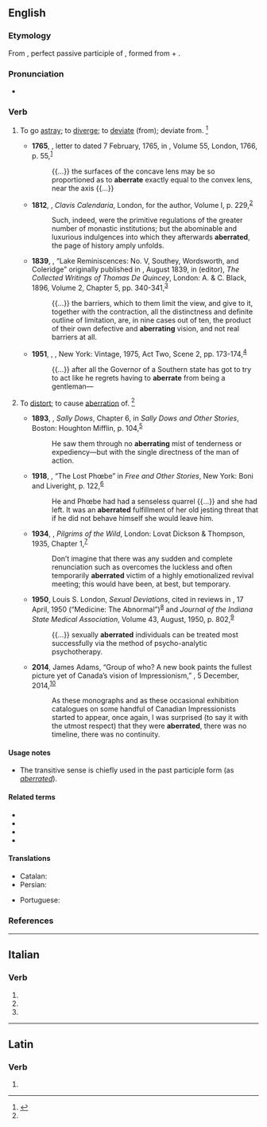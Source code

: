 ==English==

===Etymology===
From {{bor|en|la|aberrātus}}, perfect passive participle of {{m|la|aberrō||wander, stray or deviate from}}, formed from {{m|la|ab||from, away from}} + {{m|la|errō||stray}}.

===Pronunciation===
* {{a|US}} {{IPA|/ˈæb.ə.ɹeɪt/|lang=en}}

===Verb===
{{en-verb|aberrat}}

# {{lb|en|intransitive}} To go [[astray]]; to [[diverge]]; to [[deviate]] (from); deviate from. {{defdate|mid 18th century}}<ref name=SOED>{{R:SOED5|page=4}}</ref>
#* '''1765''', {{w|Peter Dollond}}, letter to {{w|James Short (mathematician)|James Short}} dated 7 February, 1765, in ''{{w|Philosophical Transactions of the Royal Society}}'', Volume 55, London, 1766, p. 55,<sup>[https://catalog.hathitrust.org/Record/009654803]</sup>
#*: {{...}} the surfaces of the concave lens may be so proportioned as to '''aberrate''' exactly equal to the convex lens, near the axis {{...}}
#* '''1812''', {{w|John Brady (author)|John Brady}}, ''Clavis Calendaria'', London, for the author, Volume I, p. 229,<sup>[https://catalog.hathitrust.org/Record/006745708]</sup>
#*: Such, indeed, were the primitive regulations of the greater number of monastic institutions; but the abominable and luxurious indulgences into which they afterwards '''aberrated''', the page of history amply unfolds.
#* '''1839''', {{w|Thomas De Quincey}}, “Lake Reminiscences: No. V, Southey, Wordsworth, and Coleridge” originally published in ''{{w|Tait's Magazine|Tait’s Magazine}}'', August 1839, in {{w|David Masson}} (editor), ''The Collected Writings of Thomas De Quincey'', London: A. & C. Black, 1896, Volume 2, Chapter 5, pp. 340-341,<sup>[https://archive.org/details/collectedwriting02dequuoft]</sup>
#*: {{...}} the barriers, which to them limit the view, and give to it, together with the contraction, all the distinctness and definite outline of limitation, are, in nine cases out of ten, the product of their own defective and '''aberrating''' vision, and not real barriers at all.
#* '''1951''', {{w|William Faulkner}}, ''{{w|Requiem for a Nun}}'', New York: Vintage, 1975, Act Two, Scene 2, pp. 173-174,<sup>[https://archive.org/details/requiemfornun00faul]</sup>
#*: {{...}} after all the Governor of a Southern state has got to try to act like he regrets having to '''aberrate''' from being a gentleman—
# {{lb|en|transitive}} To [[distort]]; to cause [[aberration]] of. {{defdate|late 19th century}}<ref name=SOED/>
#* '''1893''', {{w|Bret Harte}}, ''Sally Dows'', Chapter 6, in ''Sally Dows and Other Stories'', Boston: Houghton Mifflin, p. 104,<sup>[https://archive.org/details/sallydowsandothe00hartiala]</sup>
#*: He saw them through no '''aberrating''' mist of tenderness or expediency—but with the single directness of the man of action.
#* '''1918''', {{w|Theodore Dreiser}}, “The Lost Phœbe” in ''Free and Other Stories'', New York: Boni and Liveright, p. 122,<sup>[https://archive.org/details/freeotherstories00dreiuoft]</sup>
#*: He and Phœbe had had a senseless quarrel {{...}} and she had left. It was an '''aberrated''' fulfillment of her old jesting threat that if he did not behave himself she would leave him.
#* '''1934''', {{w|Grey Owl|Archibald Belaney}}, ''Pilgrims of the Wild'', London: Lovat Dickson & Thompson, 1935, Chapter 1,<sup>[https://www.fadedpage.com/books/20141061/html.php]</sup>
#*: Don’t imagine that there was any sudden and complete renunciation such as overcomes the luckless and often temporarily '''aberrated''' victim of a highly emotionalized revival meeting; this would have been, at best, but temporary.
#* '''1950''', Louis S. London, ''Sexual Deviations'', cited in reviews in ''{{w|Time (magazine)|Time}}'', 17 April, 1950 (“Medicine: The Abnormal”)<sup>[http://content.time.com/time/magazine/article/0,9171,805412,00.html]</sup> and ''Journal of the Indiana State Medical Association'', Volume 43, August, 1950, p. 802,<sup>[https://archive.org/details/journalofindiana4311indi]</sup>
#*: {{...}} sexually '''aberrated''' individuals can be treated most successfully via the method of psycho-analytic psychotherapy.
#* '''2014''', James Adams, “Group of who? A new book paints the fullest picture yet of Canada’s vision of Impressionism,” ''{{w|The Globe and Mail}}'', 5 December, 2014,<sup>[https://www.theglobeandmail.com/arts/art-and-architecture/group-of-who-a-new-book-paints-the-fullest-picture-yet-of-canadas-vision-of-impressionism/article21967828/]</sup>
#*: As these monographs and as these occasional exhibition catalogues on some handful of Canadian Impressionists started to appear, once again, I was surprised (to say it with the utmost respect) that they were '''aberrated''', there was no timeline, there was no continuity.

====Usage notes====
* The transitive sense is chiefly used in the past participle form (as ''[[aberrated]]'').

====Related terms====
* {{l|en|aberr}}
* {{l|en|aberrance}}
* {{l|en|aberrant}}
* {{l|en|aberration}}

====Translations====
{{trans-top|to deviate from; to go astray}}
* Catalan: {{t+|ca|aberrar}}
* Persian: {{t|fa|ابیراهیدن|tr=abirahidan}}
{{trans-mid}}
* Portuguese: {{t+|pt|aberrar}}
{{trans-bottom}}

===References===
<references/>

----

==Italian==

===Verb===
{{head|it|verb form|cat2=past participle forms}}

# {{inflection of|aberrare||2|p|pres|indc|lang=it}}
# {{inflection of|aberrare||2|p|impr|lang=it}}
# {{inflection of|aberrato||f|p|lang=it}}

----

==Latin==

===Verb===
{{la-verb-form|aberrāte}}

# {{inflection of|aberrō||1|p|pres|actv|impr|lang=la}}